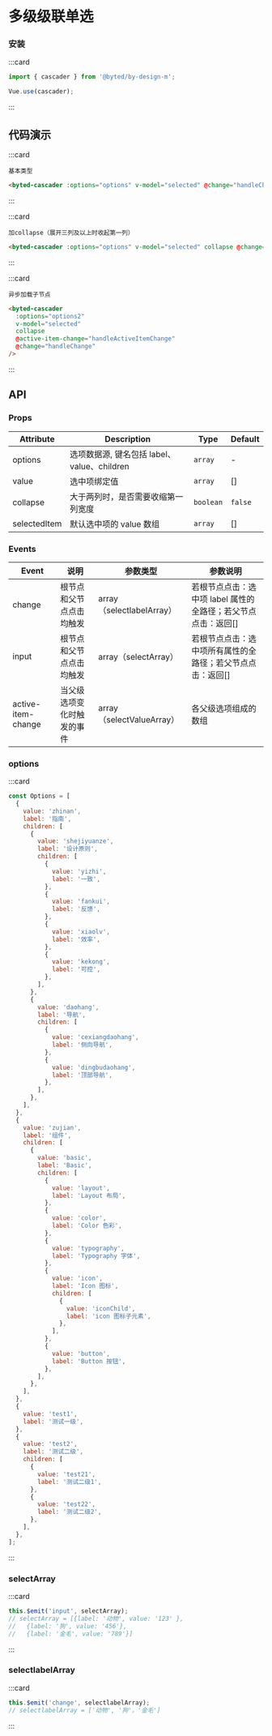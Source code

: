 # 多级级联单选

### 安装

:::card

```javascript
import { cascader } from '@byted/by-design-m';

Vue.use(cascader);
```

:::

## 代码演示

:::card

```topic
基本类型
```

```html
<byted-cascader :options="options" v-model="selected" @change="handleChange" />
```

:::

:::card

```topic
加collapse（展开三列及以上时收起第一列）
```

```html
<byted-cascader :options="options" v-model="selected" collapse @change="handleChange" />
```

:::

:::card

```topic
异步加载子节点
```

```html
<byted-cascader
  :options="options2"
  v-model="selected"
  collapse
  @active-item-change="handleActiveItemChange"
  @change="handleChange"
/>
```

:::

## API

### Props

| Attribute    | Description                                 | Type      | Default |
| ------------ | ------------------------------------------- | --------- | ------- |
| options      | 选项数据源, 键名包括 label、value、children | `array`   | -       |
| value        | 选中项绑定值                                | `array`   | []      |
| collapse     | 大于两列时，是否需要收缩第一列宽度          | `boolean` | `false` |
| selectedItem | 默认选中项的 value 数组                     | `array`   | []      |

### Events

| Event              | 说明                       | 参数类型                  | 参数说明                                                      |
| ------------------ | -------------------------- | ------------------------- | ------------------------------------------------------------- |
| change             | 根节点和父节点点击均触发   | array（selectlabelArray） | 若根节点点击：选中项 label 属性的全路径；若父节点点击：返回[] |
| input              | 根节点和父节点点击均触发   | array（selectArray）      | 若根节点点击：选中项所有属性的全路径；若父节点点击：返回[]    |
| active-item-change | 当父级选项变化时触发的事件 | array（selectValueArray） | 各父级选项组成的数组                                          |

### options

:::card

```javascript
const Options = [
  {
    value: 'zhinan',
    label: '指南',
    children: [
      {
        value: 'shejiyuanze',
        label: '设计原则',
        children: [
          {
            value: 'yizhi',
            label: '一致',
          },
          {
            value: 'fankui',
            label: '反馈',
          },
          {
            value: 'xiaolv',
            label: '效率',
          },
          {
            value: 'kekong',
            label: '可控',
          },
        ],
      },
      {
        value: 'daohang',
        label: '导航',
        children: [
          {
            value: 'cexiangdaohang',
            label: '侧向导航',
          },
          {
            value: 'dingbudaohang',
            label: '顶部导航',
          },
        ],
      },
    ],
  },
  {
    value: 'zujian',
    label: '组件',
    children: [
      {
        value: 'basic',
        label: 'Basic',
        children: [
          {
            value: 'layout',
            label: 'Layout 布局',
          },
          {
            value: 'color',
            label: 'Color 色彩',
          },
          {
            value: 'typography',
            label: 'Typography 字体',
          },
          {
            value: 'icon',
            label: 'Icon 图标',
            children: [
              {
                value: 'iconChild',
                label: 'icon 图标子元素',
              },
            ],
          },
          {
            value: 'button',
            label: 'Button 按钮',
          },
        ],
      },
    ],
  },
  {
    value: 'test1',
    label: '测试一级',
  },
  {
    value: 'test2',
    label: '测试二级',
    children: [
      {
        value: 'test21',
        label: '测试二级1',
      },
      {
        value: 'test22',
        label: '测试二级2',
      },
    ],
  },
];
```

:::

### selectArray

:::card

```javascript
this.$emit('input', selectArray);
// selectArray = [{label: '动物', value: '123' },
//   {label: '狗', value: '456'},
//   {label: '金毛', value: '789'}]
```

:::

### selectlabelArray

:::card

```javascript
this.$emit('change', selectlabelArray);
// selectlabelArray = ['动物', '狗'，'金毛']
```

:::
